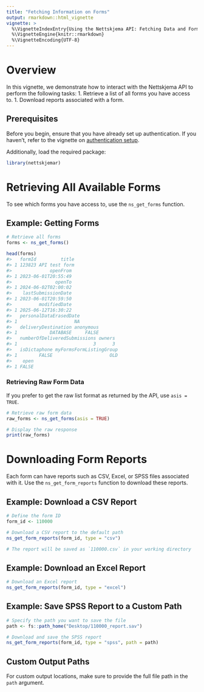 ```yaml
---
title: "Fetching Information on Forms"
output: rmarkdown::html_vignette
vignette: >
  %\VignetteIndexEntry{Using the Nettskjema API: Fetching Data and Forms}
  %\VignetteEngine{knitr::rmarkdown}
  %\VignetteEncoding{UTF-8}
---
```




# Overview

In this vignette, we demonstrate how to interact with the Nettskjema API to perform the following tasks:
1. Retrieve a list of all forms you have access to.
1. Download reports associated with a form.


## Prerequisites

Before you begin, ensure that you have already set up authentication.
If you haven’t, refer to the vignette on [authentication setup](authentication.html).

Additionally, load the required package:

```r
library(nettskjemar)
```

# Retrieving All Available Forms

To see which forms you have access to, use the `ns_get_forms` function.

## Example: Getting Forms


``` r
# Retrieve all forms
forms <- ns_get_forms()

head(forms)
#>   formId         title
#> 1 123823 API test form
#>              openFrom
#> 1 2023-06-01T20:55:49
#>                openTo
#> 1 2024-06-02T02:00:02
#>    lastSubmissionDate
#> 1 2023-06-01T20:59:50
#>          modifiedDate
#> 1 2025-06-12T16:30:22
#>   personalDataErasedDate
#> 1                     NA
#>   deliveryDestination anonymous
#> 1            DATABASE     FALSE
#>   numberOfDeliveredSubmissions owners
#> 1                            3      3
#>   isDictaphone myFormsFormListingGroup
#> 1        FALSE                     OLD
#>    open
#> 1 FALSE
```

### Retrieving Raw Form Data

If you prefer to get the raw list format as returned by the API, use `asis = TRUE`.

```r
# Retrieve raw form data
raw_forms <- ns_get_forms(asis = TRUE)

# Display the raw response
print(raw_forms)
```

# Downloading Form Reports

Each form can have reports such as CSV, Excel, or SPSS files associated with it.
Use the `ns_get_form_reports` function to download these reports.

## Example: Download a CSV Report

```r
# Define the form ID
form_id <- 110000

# Download a CSV report to the default path
ns_get_form_reports(form_id, type = "csv")

# The report will be saved as `110000.csv` in your working directory
```

## Example: Download an Excel Report

```r
# Download an Excel report
ns_get_form_reports(form_id, type = "excel")
```

## Example: Save SPSS Report to a Custom Path

```r
# Specify the path you want to save the file
path <- fs::path_home("Desktop/110000_report.sav")

# Download and save the SPSS report
ns_get_form_reports(form_id, type = "spss", path = path)
```

## Custom Output Paths

For custom output locations, make sure to provide the full file path in the `path` argument.

